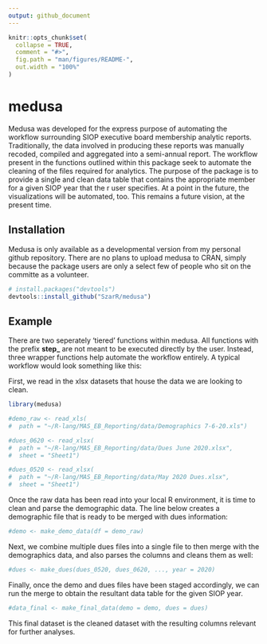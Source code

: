 ```yaml
---
output: github_document
---
```


```r
knitr::opts_chunk$set(
  collapse = TRUE,
  comment = "#>",
  fig.path = "man/figures/README-",
  out.width = "100%"
)
```

# medusa

<!-- badges: start -->
<!-- badges: end -->

Medusa was developed for the express purpose of automating the workflow 
surrounding SIOP executive board membership analytic reports. Traditionally,
the data involved in producing these reports was manually recoded, compiled
and aggregated into a semi-annual report. The workflow present in the functions
outlined within this package seek to automate the cleaning of the files required
for analytics. The purpose of the package is to provide a single and clean
data table that contains the appropriate member for a given SIOP year that 
the r user specifies. At a point in the future, the visualizations will be
automated, too. This remains a future vision, at the present time.

## Installation

Medusa is only available as a developmental version from my personal github
repository. There are no plans to upload medusa to CRAN, simply because the
package users are only a select few of people who sit on the committe as a
volunteer.

``` r
# install.packages("devtools")
devtools::install_github("SzarR/medusa")
```
## Example

There are two seperately 'tiered' functions within medusa. All functions with
the prefix **step_** are not meant to be executed directly by the user. Instead,
three wrapper functions help automate the workflow entirely. A typical workflow
would look something like this:

First, we read in the xlsx datasets that house the data we are looking to
clean.

```r
library(medusa)

#demo_raw <- read_xls(
#  path = "~/R-lang/MAS_EB_Reporting/data/Demographics 7-6-20.xls")

#dues_0620 <- read_xlsx(
#  path = "~/R-lang/MAS_EB_Reporting/data/Dues June 2020.xlsx",
#  sheet = "Sheet1")

#dues_0520 <- read_xlsx(
#  path = "~/R-lang/MAS_EB_Reporting/data/May 2020 Dues.xlsx",
#  sheet = "Sheet1")
```

Once the raw data has been read into your local R environment, it is time
to clean and parse the demographic data. The line below creates a demographic
file that is ready to be merged with dues information:

```r
#demo <- make_demo_data(df = demo_raw)
```

Next, we combine multiple dues files into a single file to then merge with
the demographics data, and also parses the columns and cleans them as well:

```r
#dues <- make_dues(dues_0520, dues_0620, ..., year = 2020)
```

Finally, once the demo and dues files have been staged accordingly, we can run
the merge to obtain the resultant data table for the given SIOP year.

```r
#data_final <- make_final_data(demo = demo, dues = dues)
```

This final dataset is the cleaned dataset with the resulting columns relevant 
for further analyses. 
